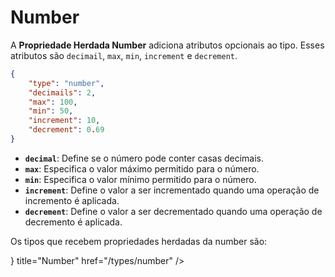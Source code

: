 # Number

A **Propriedade Herdada Number** adiciona atributos opcionais ao tipo. Esses atributos são `decimail`, `max`, `min`, `increment` e `decrement`.

```json filename="Tipo number"
{   
    "type": "number",
    "decimails": 2,
    "max": 100,
    "min": 50,
    "increment": 10,
    "decrement": 0.69
}
```

- **`decimal`**: Define se o número pode conter casas decimais.
- **`max`**: Especifica o valor máximo permitido para o número.
- **`min`**: Especifica o valor mínimo permitido para o número.
- **`increment`**: Define o valor a ser incrementado quando uma operação de incremento é aplicada.
- **`decrement`**: Define o valor a ser decrementado quando uma operação de decremento é aplicada.

Os tipos que recebem propriedades herdadas da number são:


<Cards>
    <Card icon={<Hash />} title="Number" href="/types/number" />
</Cards>